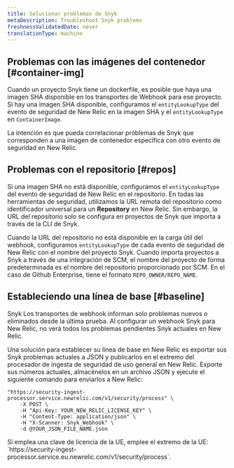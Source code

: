 ```yaml
---
title: Solucionar problemas de Snyk
metaDescription: Troubleshoot Snyk problems
freshnessValidatedDate: never
translationType: machine
---
```


## Problemas con las imágenes del contenedor [#container-img]

Cuando un proyecto Snyk tiene un dockerfile, es posible que haya una imagen SHA disponible en los transportes de Webhook para ese proyecto. Si hay una imagen SHA disponible, configuramos el `entityLookupType` del evento de seguridad de New Relic en la imagen SHA y el `entityLookupType` en `ContainerImage`.

La intención es que pueda correlacionar problemas de Snyk que corresponden a una imagen de contenedor específica con otro evento de seguridad en New Relic.

## Problemas con el repositorio [#repos]

Si una imagen SHA no está disponible, configuramos el `entityLookupType` del evento de seguridad de New Relic en el repositorio. En todas las herramientas de seguridad, utilizamos la URL remota del repositorio como identificador universal para un <DNT>**Repository**</DNT> en New Relic. Sin embargo, la URL del repositorio solo se configura en proyectos de Snyk que importa a través de la CLI de Snyk.

Cuando la URL del repositorio no está disponible en la carga útil del webhook, configuramos `entityLookupType` de cada evento de seguridad de New Relic con el nombre del proyecto Snyk. Cuando importa proyectos a Snyk a través de una integración de SCM, el nombre del proyecto de forma predeterminada es el nombre del repositorio proporcionado por SCM. En el caso de Github Enterprise, tiene el formato `REPO_OWNER/REPO_NAME`.

## Estableciendo una línea de base [#baseline]

<DNT>Snyk</DNT> Los transportes de webhook informan solo problemas nuevos o eliminados desde la última prueba. Al configurar un webhook <DNT>Snyk</DNT> para New Relic, no verá todos los problemas pendientes <DNT>Snyk</DNT> actuales en New Relic.

Una solución para establecer su línea de base en New Relic es exportar sus <DNT>Snyk</DNT> problemas actuales a JSON y publicarlos en el extremo del procesador de ingesta de seguridad de uso general en New Relic. Exporte sus números actuales, almacénelos en un archivo JSON y ejecute el siguiente comando para enviarlos a New Relic:

```shell
"https://security-ingest-processor.service.newrelic.com/v1/security/process" \
    -X POST \
    -H "Api-Key: YOUR_NEW_RELIC_LICENSE_KEY" \
    -H "Content-Type: application/json" \
    -H "X-Scanner: Snyk_Webhook" \
    -d @YOUR_JSON_FILE_NAME.json
```

<Callout variant="important">
  Si emplea una clave de licencia de la UE, emplee el extremo de la UE: `https://security-ingest-processor.service.eu.newrelic.com/v1/security/process`.
</Callout>